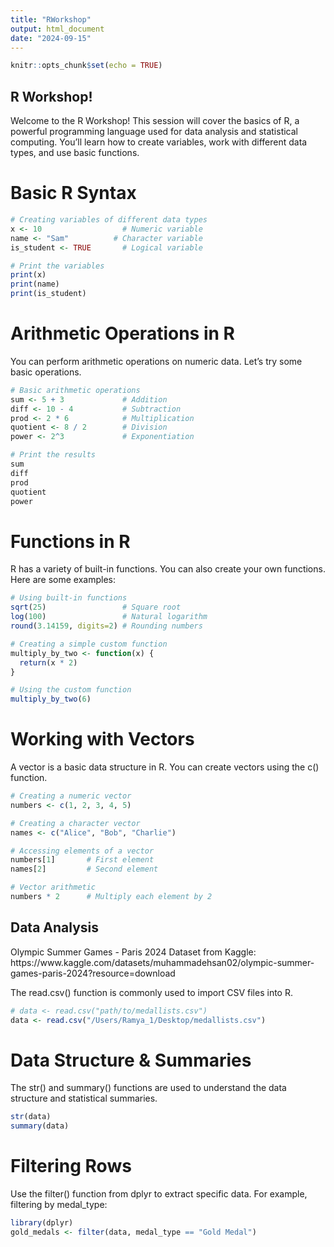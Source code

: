 ```yaml
---
title: "RWorkshop"
output: html_document
date: "2024-09-15"
---
```


```r
knitr::opts_chunk$set(echo = TRUE)
```

## R Workshop!
Welcome to the R Workshop! This session will cover the basics of R, a powerful programming language used for data analysis and statistical computing. You'll learn how to create variables, work with different data types, and use basic functions.

# Basic R Syntax
```r
# Creating variables of different data types
x <- 10                  # Numeric variable
name <- "Sam"          # Character variable
is_student <- TRUE       # Logical variable

# Print the variables
print(x)
print(name)
print(is_student)
```

# Arithmetic Operations in R
You can perform arithmetic operations on numeric data. Let's try some basic operations.
```r
# Basic arithmetic operations
sum <- 5 + 3             # Addition
diff <- 10 - 4           # Subtraction
prod <- 2 * 6            # Multiplication
quotient <- 8 / 2        # Division
power <- 2^3             # Exponentiation

# Print the results
sum
diff
prod
quotient
power

```
# Functions in R
R has a variety of built-in functions. You can also create your own functions. Here are some examples:
```r
# Using built-in functions
sqrt(25)                 # Square root
log(100)                 # Natural logarithm
round(3.14159, digits=2) # Rounding numbers

# Creating a simple custom function
multiply_by_two <- function(x) {
  return(x * 2)
}

# Using the custom function
multiply_by_two(6)
```
# Working with Vectors
A vector is a basic data structure in R. You can create vectors using the c() function.
```r
# Creating a numeric vector
numbers <- c(1, 2, 3, 4, 5)

# Creating a character vector
names <- c("Alice", "Bob", "Charlie")

# Accessing elements of a vector
numbers[1]       # First element
names[2]         # Second element

# Vector arithmetic
numbers * 2      # Multiply each element by 2
```

## Data Analysis
Olympic Summer Games - Paris 2024
Dataset from Kaggle: https://www.kaggle.com/datasets/muhammadehsan02/olympic-summer-games-paris-2024?resource=download

The read.csv() function is commonly used to import CSV files into R.
```r
# data <- read.csv("path/to/medallists.csv")
data <- read.csv("/Users/Ramya_1/Desktop/medallists.csv")
```

# Data Structure & Summaries
The str() and summary() functions are used to understand the data structure and statistical summaries.
```r
str(data)
summary(data)
```

# Filtering Rows
Use the filter() function from dplyr to extract specific data. For example, filtering by medal_type:
```r
library(dplyr) 
gold_medals <- filter(data, medal_type == "Gold Medal")

```

